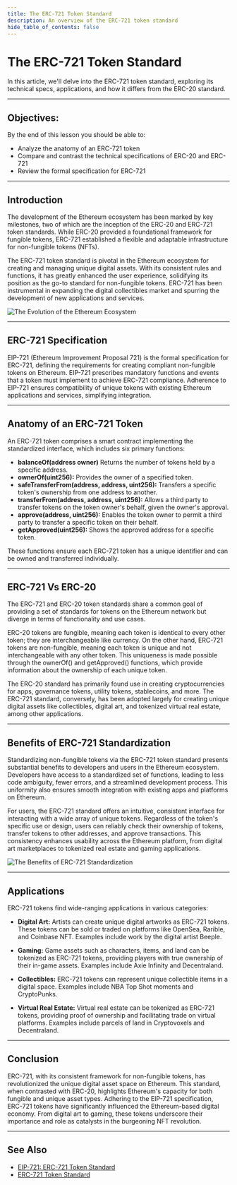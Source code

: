 ```yaml
---
title: The ERC-721 Token Standard
description: An overview of the ERC-721 token standard
hide_table_of_contents: false
---
```


# The ERC-721 Token Standard

In this article, we'll delve into the ERC-721 token standard, exploring its technical specs, applications, and how it differs from the ERC-20 standard.

---

## Objectives:

By the end of this lesson you should be able to:

- Analyze the anatomy of an ERC-721 token
- Compare and contrast the technical specifications of ERC-20 and ERC-721
- Review the formal specification for ERC-721

---

## Introduction

The development of the Ethereum ecosystem has been marked by key milestones, two of which are the inception of the ERC-20 and ERC-721 token standards. While ERC-20 provided a foundational framework for fungible tokens, ERC-721 established a flexible and adaptable infrastructure for non-fungible tokens (NFTs).

The ERC-721 token standard is pivotal in the Ethereum ecosystem for creating and managing unique digital assets. With its consistent rules and functions, it has greatly enhanced the user experience, solidifying its position as the go-to standard for non-fungible tokens. ERC-721 has been instrumental in expanding the digital collectibles market and spurring the development of new applications and services.

![The Evolution of the Ethereum Ecosystem](/images/learn/erc-721/evolution-eth-erc721.png)

---

## ERC-721 Specification

EIP-721 (Ethereum Improvement Proposal 721) is the formal specification for ERC-721, defining the requirements for creating compliant non-fungible tokens on Ethereum. EIP-721 prescribes mandatory functions and events that a token must implement to achieve ERC-721 compliance. Adherence to EIP-721 ensures compatibility of unique tokens with existing Ethereum applications and services, simplifying integration.

---

## Anatomy of an ERC-721 Token

An ERC-721 token comprises a smart contract implementing the standardized interface, which includes six primary functions:

- **balanceOf(address owner)** Returns the number of tokens held by a specific address.
- **ownerOf(uint256):** Provides the owner of a specified token.
- **safeTransferFrom(address, address, uint256):** Transfers a specific token's ownership from one address to another.
- **transferFrom(address, address, uint256):** Allows a third party to transfer tokens on the token owner's behalf, given the owner's approval.
- **approve(address, uint256):** Enables the token owner to permit a third party to transfer a specific token on their behalf.
- **getApproved(uint256):** Shows the approved address for a specific token.

These functions ensure each ERC-721 token has a unique identifier and can be owned and transferred individually.

---

## ERC-721 Vs ERC-20

The ERC-721 and ERC-20 token standards share a common goal of providing a set of standards for tokens on the Ethereum network but diverge in terms of functionality and use cases.

ERC-20 tokens are fungible, meaning each token is identical to every other token; they are interchangeable like currency. On the other hand, ERC-721 tokens are non-fungible, meaning each token is unique and not interchangeable with any other token. This uniqueness is made possible through the ownerOf() and getApproved() functions, which provide information about the ownership of each unique token.

The ERC-20 standard has primarily found use in creating cryptocurrencies for apps, governance tokens, utility tokens, stablecoins, and more. The ERC-721 standard, conversely, has been adopted largely for creating unique digital assets like collectibles, digital art, and tokenized virtual real estate, among other applications.

---

## Benefits of ERC-721 Standardization

Standardizing non-fungible tokens via the ERC-721 token standard presents substantial benefits to developers and users in the Ethereum ecosystem. Developers have access to a standardized set of functions, leading to less code ambiguity, fewer errors, and a streamlined development process. This uniformity also ensures smooth integration with existing apps and platforms on Ethereum.

For users, the ERC-721 standard offers an intuitive, consistent interface for interacting with a wide array of unique tokens. Regardless of the token's specific use or design, users can reliably check their ownership of tokens, transfer tokens to other addresses, and approve transactions. This consistency enhances usability across the Ethereum platform, from digital art marketplaces to tokenized real estate and gaming applications.

![The Benefits of ERC-721 Standardization](/images/learn/erc-721/erc-721-standard.png)

---

## Applications

ERC-721 tokens find wide-ranging applications in various categories:

- **Digital Art:** Artists can create unique digital artworks as ERC-721 tokens. These tokens can be sold or traded on platforms like OpenSea, Rarible, and Coinbase NFT. Examples include work by the digital artist Beeple.

- **Gaming:** Game assets such as characters, items, and land can be tokenized as ERC-721 tokens, providing players with true ownership of their in-game assets. Examples include Axie Infinity and Decentraland.

- **Collectibles:** ERC-721 tokens can represent unique collectible items in a digital space. Examples include NBA Top Shot moments and CryptoPunks.

- **Virtual Real Estate:** Virtual real estate can be tokenized as ERC-721 tokens, providing proof of ownership and facilitating trade on virtual platforms. Examples include parcels of land in Cryptovoxels and Decentraland.

---

## Conclusion

ERC-721, with its consistent framework for non-fungible tokens, has revolutionized the unique digital asset space on Ethereum. This standard, when contrasted with ERC-20, highlights Ethereum's capacity for both fungible and unique asset types. Adhering to the EIP-721 specification, ERC-721 tokens have significantly influenced the Ethereum-based digital economy. From digital art to gaming, these tokens underscore their importance and role as catalysts in the burgeoning NFT revolution.

---

## See Also

- [EIP-721: ERC-721 Token Standard](https://eips.ethereum.org/EIPS/eip-721)
- [ERC-721 Token Standard](https://ethereum.org/en/developers/docs/standards/tokens/erc-721/)

